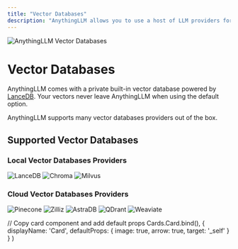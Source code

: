 ```yaml
---
title: "Vector Databases"
description: "AnythingLLM allows you to use a host of LLM providers for chatting and generative AI."
---
```



<Image
  src="/images/features/vector-databases/header-image.png" 
  height={1080} 
  width={1920} 
  quality={100}
  alt="AnythingLLM Vector Databases"
/>


# Vector Databases

AnythingLLM comes with a private built-in vector database powered by [LanceDB](https://lancedb.com/). Your vectors never leave AnythingLLM when using the default option.

AnythingLLM supports many vector databases providers out of the box.


## Supported Vector Databases

### Local Vector Databases Providers

<Cards>
  <Card title="LanceDB (Built-in)" href="https://github.com/lancedb/lancedb"> 
    <Image
      src="/images/features/vector-databases/lancedb.png" 
      height={1080} 
      width={1920} 
      quality={100}
      alt="LanceDB"
    />
  </Card>

  <Card title="Chroma" href="https://github.com/chroma-core/chroma"> 
    <Image
      src="/images/features/vector-databases/chroma.png" 
      height={1080} 
      width={1920} 
      quality={100}
      alt="Chroma"
    />
  </Card>

  <Card title="Milvus" href="https://github.com/milvus-io/milvus"> 
    <Image
      src="/images/features/vector-databases/milvus.png" 
      height={1080} 
      width={1920}
      quality={100} 
      alt="Milvus"
    />
  </Card>
</Cards>



### Cloud Vector Databases Providers

<Cards>
  <Card title="Pinecone" href="https://www.pinecone.io/"> 
    <Image
      src="/images/features/vector-databases/pinecone.png" 
      height={1080} 
      width={1920} 
      quality={100}
      alt="Pinecone"
    />
  </Card> 

  <Card title="Zilliz" href="https://zilliz.com/"> 
    <Image
      src="/images/features/vector-databases/zilliz.png" 
      height={1080} 
      width={1920} 
      quality={100}
      alt="Zilliz"
    />
  </Card>

  <Card title="AstraDB" href="https://www.datastax.com/"> 
    <Image
      src="/images/features/vector-databases/astra-db.png" 
      height={1080} 
      width={1920} 
      quality={100}
      alt="AstraDB"
    />
  </Card>

  <Card title="QDrant" href="https://qdrant.tech/"> 
    <Image
      src="/images/features/vector-databases/qdrant.png" 
      height={1080} 
      width={1920} 
      quality={100}
      alt="QDrant"
    />
  </Card>

  <Card title="Weaviate" href="https://weaviate.io/"> 
    <Image
      src="/images/features/vector-databases/weaviate.png" 
      height={1080} 
      width={1920} 
      quality={100}
      alt="Weaviate"
    />
  </Card>
</Cards>


  // Copy card component and add default props
  Cards.Card.bind(),
  {
    displayName: 'Card',
    defaultProps: {
      image: true,
      arrow: true,
      target: '_self'
    }
  }
)

<style global jsx>{`
  img {
    aspect-ratio: 16/9;
    object-fit: cover;
  }
`}</style>